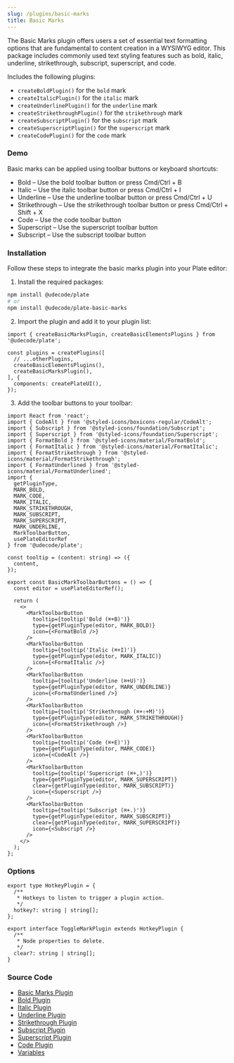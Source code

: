 ```yaml
---
slug: /plugins/basic-marks
title: Basic Marks
---
```



The Basic Marks plugin offers users a set of essential text formatting options that are fundamental to content creation in a WYSIWYG editor.
This package includes commonly used text styling features such as bold, italic, underline, strikethrough, subscript, superscript, and code.

Includes the following plugins:
- `createBoldPlugin()` for the `bold` mark
- `createItalicPlugin()` for the `italic` mark
- `createUnderlinePlugin()` for the `underline` mark
- `createStrikethroughPlugin()` for the `strikethrough` mark
- `createSubscriptPlugin()` for the `subscript` mark
- `createSuperscriptPlugin()` for the `superscript` mark
- `createCodePlugin()` for the `code` mark

### Demo

Basic marks can be applied using toolbar buttons or keyboard shortcuts:

- Bold – Use the bold toolbar button or press Cmd/Ctrl + B
- Italic – Use the italic toolbar button or press Cmd/Ctrl + I
- Underline – Use the underline toolbar button or press Cmd/Ctrl + U
- Strikethrough – Use the strikethrough toolbar button or press Cmd/Ctrl + Shift + X
- Code – Use the code toolbar button
- Superscript – Use the superscript toolbar button
- Subscript – Use the subscript toolbar button



<BasicMarksSandpack />

### Installation

Follow these steps to integrate the basic marks plugin into your Plate editor:

1. Install the required packages:

```bash npm2yarn
npm install @udecode/plate
# or
npm install @udecode/plate-basic-marks
```

2. Import the plugin and add it to your plugin list:

```tsx
import { createBasicMarksPlugin, createBasicElementsPlugins } from '@udecode/plate';

const plugins = createPlugins([
  // ...otherPlugins,
  createBasicElementsPlugins(),
  createBasicMarksPlugin(),
], {
  components: createPlateUI(),
});
```

3. Add the toolbar buttons to your toolbar:

```tsx
import React from 'react';
import { CodeAlt } from '@styled-icons/boxicons-regular/CodeAlt';
import { Subscript } from '@styled-icons/foundation/Subscript';
import { Superscript } from '@styled-icons/foundation/Superscript';
import { FormatBold } from '@styled-icons/material/FormatBold';
import { FormatItalic } from '@styled-icons/material/FormatItalic';
import { FormatStrikethrough } from '@styled-icons/material/FormatStrikethrough';
import { FormatUnderlined } from '@styled-icons/material/FormatUnderlined';
import {
  getPluginType,
  MARK_BOLD,
  MARK_CODE,
  MARK_ITALIC,
  MARK_STRIKETHROUGH,
  MARK_SUBSCRIPT,
  MARK_SUPERSCRIPT,
  MARK_UNDERLINE,
  MarkToolbarButton,
  usePlateEditorRef
} from '@udecode/plate';

const tooltip = (content: string) => ({
  content,
});

export const BasicMarkToolbarButtons = () => {
  const editor = usePlateEditorRef();

  return (
    <>
      <MarkToolbarButton
        tooltip={tooltip('Bold (⌘+B)')}
        type={getPluginType(editor, MARK_BOLD)}
        icon={<FormatBold />}
      />
      <MarkToolbarButton
        tooltip={tooltip('Italic (⌘+I)')}
        type={getPluginType(editor, MARK_ITALIC)}
        icon={<FormatItalic />}
      />
      <MarkToolbarButton
        tooltip={tooltip('Underline (⌘+U)')}
        type={getPluginType(editor, MARK_UNDERLINE)}
        icon={<FormatUnderlined />}
      />
      <MarkToolbarButton
        tooltip={tooltip('Strikethrough (⌘+⇧+M)')}
        type={getPluginType(editor, MARK_STRIKETHROUGH)}
        icon={<FormatStrikethrough />}
      />
      <MarkToolbarButton
        tooltip={tooltip('Code (⌘+E)')}
        type={getPluginType(editor, MARK_CODE)}
        icon={<CodeAlt />}
      />
      <MarkToolbarButton
        tooltip={tooltip('Superscript (⌘+,)')}
        type={getPluginType(editor, MARK_SUPERSCRIPT)}
        clear={getPluginType(editor, MARK_SUBSCRIPT)}
        icon={<Superscript />}
      />
      <MarkToolbarButton
        tooltip={tooltip('Subscript (⌘+.)')}
        type={getPluginType(editor, MARK_SUBSCRIPT)}
        clear={getPluginType(editor, MARK_SUPERSCRIPT)}
        icon={<Subscript />}
      />
    </>
  );
};
```


### Options

```tsx
export type HotkeyPlugin = {
  /**
   * Hotkeys to listen to trigger a plugin action.
   */
  hotkey?: string | string[];
};

export interface ToggleMarkPlugin extends HotkeyPlugin {
  /**
   * Node properties to delete.
   */
  clear?: string | string[];
}
```

### Source Code

- [Basic Marks Plugin](https://github.com/udecode/plate/blob/main/packages/nodes/basic-marks/src/createBasicMarksPlugin.ts)
- [Bold Plugin](https://github.com/udecode/plate/blob/main/packages/nodes/basic-marks/src/createBoldPlugin.ts)
- [Italic Plugin](https://github.com/udecode/plate/blob/main/packages/nodes/basic-marks/src/createItalicPlugin.ts)
- [Underline Plugin](https://github.com/udecode/plate/blob/main/packages/nodes/basic-marks/src/createUnderlinePlugin.ts)
- [Strikethrough Plugin](https://github.com/udecode/plate/blob/main/packages/nodes/basic-marks/src/createStrikethroughPlugin.ts)
- [Subscript Plugin](https://github.com/udecode/plate/blob/main/packages/nodes/basic-marks/src/createSubscriptPlugin.ts)
- [Superscript Plugin](https://github.com/udecode/plate/blob/main/packages/nodes/basic-marks/src/createSuperscriptPlugin.ts)
- [Code Plugin](https://github.com/udecode/plate/blob/main/packages/nodes/basic-marks/src/createCodePlugin.ts)
- [Variables](https://github.com/udecode/plate/blob/main/examples/src)
